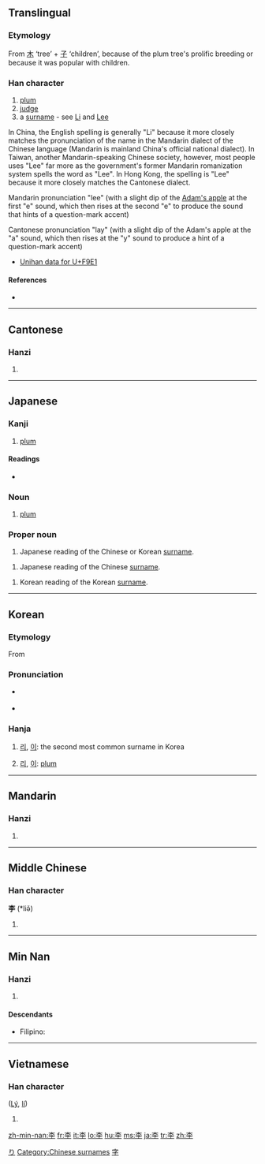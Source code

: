 ==Translingual==

===Etymology===
From [[木]] ‘tree’ + [[子]] ‘children’, because of the plum tree's prolific breeding or because it was popular with children.

===Han character===
{{Han char|rn=75|rad=木|as=03|sn=7|four=4040<sub>7</sub>|canj=木弓木 (DND)}}

# [[plum]]
# [[judge]]
# a [[surname]] - see [[Li]] and [[Lee]]
In China, the English spelling is generally "Li" because it more closely matches the pronunciation of the name in the Mandarin dialect of the Chinese language (Mandarin is mainland China's official national dialect). In Taiwan, another Mandarin-speaking Chinese society, however, most people uses "Lee" far more as the government's former Mandarin romanization system spells the word as "Lee". In Hong Kong, the spelling is "Lee" because it more closely matches the Cantonese dialect.

Mandarin pronunciation
"lee" (with a slight dip of the [[Adam's apple]] at the first "e" sound, which then rises at the second "e" to produce the sound that hints of a question-mark accent)

Cantonese pronunciation
"lay" (with a slight dip of the Adam's apple at the "a" sound, which then rises at the "y" sound to produce a hint of a question-mark accent)

* [http://www.unicode.org/cgi-bin/GetUnihanData.pl?codepoint=F9E1 Unihan data for U+F9E1]

====References====
* {{Han ref|kx=0511.110|dkj=14459|dj=0895.090|hdz=21162.080|uh=674E|ud=26446|bh=A7F5|bd=42997}}

----

==Cantonese==

===Hanzi===
{{yue-hanzi|jyut=|y=lei5}}

# {{defn|Cantonese|sort=木03}}

----

==Japanese==

===Kanji===
{{ja-kanji|grade=|rs=木03}}

# [[plum]]

====Readings====
* {{ja-readings|on=[[り]] (ri)|kun=[[すもも]] (sumomo)}}

===Noun===
{{ja-noun|k|hira=すもも|rom=sumomo}}

# [[plum]]

===Proper noun===
{{ja-pos|k|proper|rom=Ri|kata=リ|hidx=り}}

# Japanese reading of the Chinese or Korean [[surname]].

{{ja-pos|k|proper|rom=Rī|kata=リー|hidx=りい}}

# Japanese reading of the Chinese [[surname]].

{{ja-pos|k|proper|rom=I|kata=イ|hidx=い}}

# Korean reading of the Korean [[surname]].

[[Category:Japanese proper nouns|り]]

----

==Korean==

===Etymology===
From {{etyl|zh|ko}} {{term|李|sch=Chin||plum or judge|lang=zh}}

===Pronunciation===
* {{a|North Korea}} {{IPA|[ɾiː]}}
* {{a|South Korea}} {{IPA|[iː]}}

===Hanja===
{{ko-hanja|hangeul=(NK) [[리]], (SK) [[이]]|eumhun=[[자두]](Jadu)|rv=[[Lee]], (NK) [[ri]], [[Rhee]], (SK) [[i]], [[I]]|mr=(NK) ri, (SK) i, Yi|y=(NK) li, (SK) i}}

# {{context|North Korea}} [[리]], {{context|South Korea}} [[이]]: the second most common surname in Korea
# {{context|North Korea}} [[리]], {{context|South Korea}} [[이]]: [[plum]]

----

==Mandarin==

===Hanzi===
{{cmn-hanzi|pin=[[lǐ]] ([[li3]])|wg=li<sup>3</sup>}}

# {{defn|Mandarin|sort=木03}}

[[Category:Chinese surnames]]

----

==Middle Chinese==

===Han character===
'''李''' (*liə̌)<!--note: asterisk indicates that this character appears more than four times in the Tang Dynasty corpus of literature-->

# {{defn|Middle Chinese}}

----

==Min Nan==

===Hanzi===
{{nan-hanzi|poj=Lí}}

# {{defn|Min Nan}}

====Descendants====
* {{context|Hokkien dialect}} Filipino: {{l|fil|Sy}}

----

==Vietnamese==

===Han character===
{{vi-hantu|rs=木03}} ([[Lý]], [[lí]])

# {{defn|Vietnamese}}

[[Category:Chinese surnames|字‎]]

[[zh-min-nan:李]]
[[fr:李]]
[[it:李]]
[[lo:李]]
[[hu:李]]
[[ms:李]]
[[ja:李]]
[[tr:李]]
[[zh:李]]